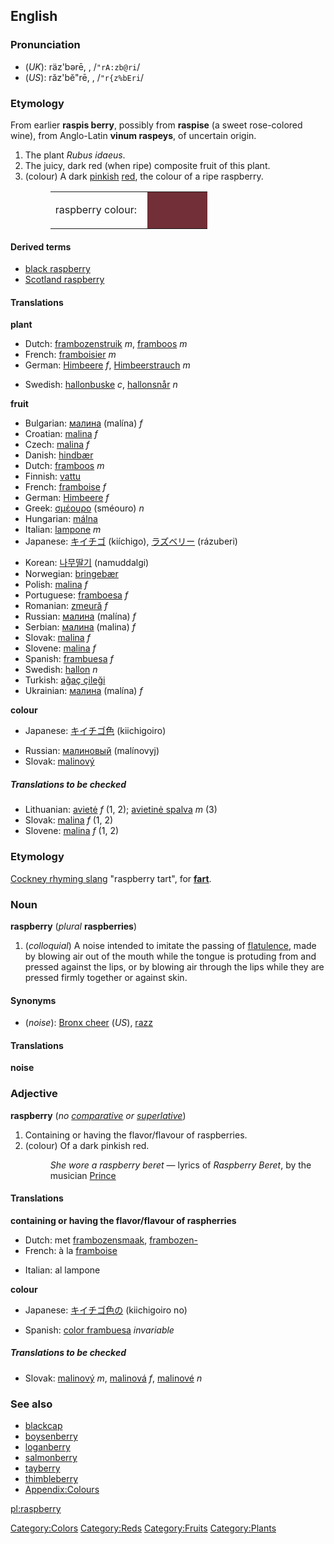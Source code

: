 {{Wikipedia}}
==English==

===Pronunciation===
<!--Note that the "p" is silent-->
*(''UK''): räz'bərē, {{IPAchar|/ˈrɑːzbəri/}}, /<tt>"rA:zb@ri</tt>/
*(''US''): răz'bĕ"rē, {{IPAchar|/ˈræzˌbɛri/}}, /<tt>"r{z%bEri</tt>/

===Etymology===
From earlier '''raspis berry''', possibly from '''raspise''' (a sweet rose-colored wine), from Anglo-Latin '''vinum raspeys''', of uncertain origin.

#<!--DefNRubus_idaeus-->The plant ''Rubus idaeus''.
#<!--DefNRubus_idaeus_fructus-->The juicy, dark red (when ripe) composite fruit of this plant.
#<!--DefNColor722F37-->(colour) A dark [[pinkish]] [[red]], the colour of a ripe raspberry.
#:<table><tr><td>raspberry colour: &nbsp;</td><td bgcolor="#722F37" width="80">&nbsp; </td></tr></table>

====Derived terms====
*[[black raspberry]]
*[[Scotland raspberry]]

====Translations====
<!--DefNRubus_idaeus-->'''plant'''
{{top}}
*Dutch: [[frambozenstruik]] ''m'', [[framboos]] ''m''
*French: [[framboisier]] ''m''
*German: [[Himbeere]] ''f'', [[Himbeerstrauch]] ''m''
{{mid}}
*Swedish: [[hallonbuske]] ''c'', [[hallonsnår]] ''n''
{{bottom}}

<!--DefNRubus_idaeus_fructus-->'''fruit'''
{{top}}
*Bulgarian: [[малина]] (malína) ''f''
*Croatian: [[malina#Croatian|malina]] ''f''
*Czech: [[malina#Czech|malina]] ''f''
*Danish: [[hindbær]]
*Dutch: [[framboos]] ''m''
*Finnish: [[vattu]]
*French: [[framboise]] ''f''
*German: [[Himbeere]] ''f''
*Greek: [[σμέουρο]] (sméouro) ''n''
*Hungarian: [[málna]]
*Italian: [[lampone]] ''m''
*Japanese: [[キイチゴ]] (kiíchigo), [[ラズベリー]] (rázuberi)
{{mid}}
*Korean: [[나무딸기]] (namuddalgi)
*Norwegian: [[bringebær]]
*Polish: [[malina#Polish|malina]] ''f''
*Portuguese: [[framboesa]] ''f''
*Romanian: [[zmeură]] ''f''
*Russian: [[малина]] (malína) ''f''
*Serbian: [[малина#Serbian|малина]] (malina) ''f''
*Slovak: [[malina#Slovak|malina]] ''f''
*Slovene: [[malina#Slovene|malina]] ''f''
*Spanish: [[frambuesa]] ''f''
*Swedish: [[hallon]] ''n''
*Turkish: [[ağaç çileği]]
*Ukrainian: [[малина#Ukrainian|малина]] (malína) ''f''
{{bottom}}

<!--DefNColor722F37-->'''colour'''
{{top}}
*Japanese: [[キイチゴ色]] (kiichigoiro)
{{mid}}
*Russian: [[малиновый]] (malínovyj)
*Slovak: [[malinový]]
{{bottom}}

=====Translations to be checked=====
<!--Remove this section once all of the translations below have been moved into the tables above.-->
{{checktrans}}

*Lithuanian: [[avietė]] ''f'' (1, 2); [[avietinė spalva]] ''m'' (3)
*Slovak: [[malina#Slovak|malina]] ''f'' (1, 2)
*Slovene: [[malina]] ''f'' (1, 2)

===Etymology===
[[Cockney rhyming slang]] "raspberry tart", for '''[[fart]]'''.

===Noun===
'''raspberry''' (''plural'' '''raspberries''')

#<!--DefNSound-->(''colloquial'') A noise intended to imitate the passing of [[flatulence]], made by blowing air out of the mouth while the tongue is protuding from and pressed against the lips, or by blowing air through the lips while they are pressed firmly together or against skin.

====Synonyms====
*<!--DefNSound-->(''noise''): [[Bronx cheer]] (''US''), [[razz]]

====Translations====
<!--DefNSound-->'''noise'''
{{top}}
{{mid}}
{{bottom}}

===Adjective===
'''raspberry''' (''no [[comparative]] or [[superlative]]'')

#<!--DefAdjFlavor-->Containing or having the flavor/flavour of raspberries.
#<!--DefAdjColor722F37-->(colour) Of a dark pinkish red.
#:''She wore a raspberry beret'' &mdash; lyrics of ''Raspberry Beret'', by the musician [[w:Prince_(artist)|Prince]]

====Translations====

<!--DefAdjFlavor-->'''containing or having the flavor/flavour of raspherries'''
{{top}}
*Dutch: met [[frambozensmaak]], [[frambozen-]]
*French: à la [[framboise]]
{{mid}}
*Italian: al lampone
{{bottom}}

<!--DefAdjColor722F37-->'''colour'''
{{top}}
*Japanese: [[キイチゴ色]]の (kiichigoiro no)
{{mid}}
*Spanish: [[color frambuesa]] ''invariable''
{{bottom}}

=====Translations to be checked=====
<!--Remove this section once all of the translations below have been moved into the tables above.-->
{{checktrans}}

*Slovak: [[malinový]] ''m'', [[malinová]] ''f'', [[malinové]] ''n''

===See also===
*[[blackcap]]
*[[boysenberry]]
*[[loganberry]]
*[[salmonberry]]
*[[tayberry]]
*[[thimbleberry]]
*[[Wiktionary_Appendix:Colours|Appendix:Colours]]

[[Category:Colors]]
[[Category:Reds]]
[[Category:Fruits]]
[[Category:Plants]]

[[pl:raspberry]]